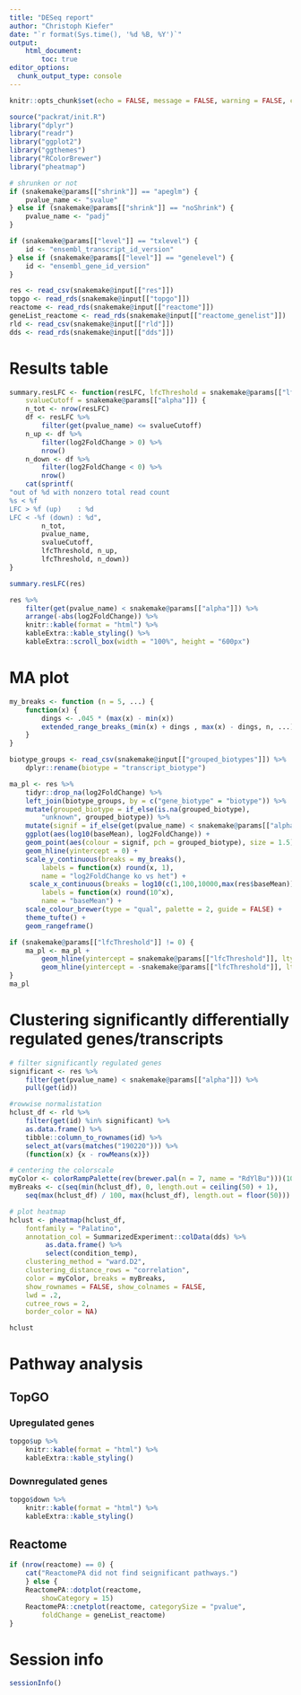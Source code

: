 ```yaml
---
title: "DESeq report"
author: "Christoph Kiefer"
date: "`r format(Sys.time(), '%d %B, %Y')`"
output: 
    html_document:
        toc: true
editor_options:
  chunk_output_type: console
---
```


```r
knitr::opts_chunk$set(echo = FALSE, message = FALSE, warning = FALSE, cache = FALSE)
```

```r
source("packrat/init.R")
library("dplyr")
library("readr")
library("ggplot2")
library("ggthemes")
library("RColorBrewer")
library("pheatmap")
```

```r
# shrunken or not
if (snakemake@params[["shrink"]] == "apeglm") {
    pvalue_name <- "svalue"
} else if (snakemake@params[["shrink"]] == "noShrink") {
    pvalue_name <- "padj"
}

if (snakemake@params[["level"]] == "txlevel") {
    id <- "ensembl_transcript_id_version"
} else if (snakemake@params[["level"]] == "genelevel") {
    id <- "ensembl_gene_id_version"
}
```


```r
res <- read_csv(snakemake@input[["res"]])
topgo <- read_rds(snakemake@input[["topgo"]])
reactome <- read_rds(snakemake@input[["reactome"]])
geneList_reactome <- read_rds(snakemake@input[["reactome_genelist"]])
rld <- read_csv(snakemake@input[["rld"]])
dds <- read_rds(snakemake@input[["dds"]])
```

# Results table

```r
summary.resLFC <- function(resLFC, lfcThreshold = snakemake@params[["lfcThreshold"]],
    svalueCutoff = snakemake@params[["alpha"]]) {
    n_tot <- nrow(resLFC)
    df <- resLFC %>% 
        filter(get(pvalue_name) <= svalueCutoff)
    n_up <- df %>% 
        filter(log2FoldChange > 0) %>% 
        nrow()
    n_down <- df %>% 
        filter(log2FoldChange < 0) %>% 
        nrow()
    cat(sprintf(
"out of %d with nonzero total read count
%s < %f
LFC > %f (up)    : %d
LFC < -%f (down) : %d",
        n_tot, 
        pvalue_name,
        svalueCutoff,
        lfcThreshold, n_up,
        lfcThreshold, n_down))
}

summary.resLFC(res)
```

```r
res %>% 
    filter(get(pvalue_name) < snakemake@params[["alpha"]]) %>% 
    arrange(-abs(log2FoldChange)) %>% 
    knitr::kable(format = "html") %>%
    kableExtra::kable_styling() %>%
    kableExtra::scroll_box(width = "100%", height = "600px")
```

# MA plot

```r
my_breaks <- function (n = 5, ...) {
    function(x) {
        dings <- .045 * (max(x) - min(x))
        extended_range_breaks_(min(x) + dings , max(x) - dings, n, ...)
    }
}

biotype_groups <- read_csv(snakemake@input[["grouped_biotypes"]]) %>% 
    dplyr::rename(biotype = "transcript_biotype")

ma_pl <- res %>%
    tidyr::drop_na(log2FoldChange) %>% 
    left_join(biotype_groups, by = c("gene_biotype" = "biotype")) %>% 
    mutate(grouped_biotype = if_else(is.na(grouped_biotype), 
        "unknown", grouped_biotype)) %>% 
    mutate(signif = if_else(get(pvalue_name) < snakemake@params[["alpha"]], TRUE, FALSE)) %>%
    ggplot(aes(log10(baseMean), log2FoldChange)) +
    geom_point(aes(colour = signif, pch = grouped_biotype), size = 1.5) +
    geom_hline(yintercept = 0) +
    scale_y_continuous(breaks = my_breaks(),
        labels = function(x) round(x, 1),
        name = "log2FoldChange ko vs het") +
     scale_x_continuous(breaks = log10(c(1,100,10000,max(res$baseMean))),
        labels = function(x) round(10^x),
        name = "baseMean") +
    scale_colour_brewer(type = "qual", palette = 2, guide = FALSE) +
    theme_tufte() +
    geom_rangeframe()

if (snakemake@params[["lfcThreshold"]] != 0) {
    ma_pl <- ma_pl +
        geom_hline(yintercept = snakemake@params[["lfcThreshold"]], lty = 2) +
        geom_hline(yintercept = -snakemake@params[["lfcThreshold"]], lty = 2) 
}
ma_pl
```

# Clustering significantly differentially regulated genes/transcripts

```r
# filter significantly regulated genes
significant <- res %>% 
    filter(get(pvalue_name) < snakemake@params[["alpha"]]) %>% 
    pull(get(id))

#rowwise normalistation
hclust_df <- rld %>%
    filter(get(id) %in% significant) %>% 
    as.data.frame() %>%
    tibble::column_to_rownames(id) %>% 
    select_at(vars(matches("190220"))) %>% 
    (function(x) {x - rowMeans(x)})

# centering the colorscale
myColor <- colorRampPalette(rev(brewer.pal(n = 7, name = "RdYlBu")))(100)
myBreaks <- c(seq(min(hclust_df), 0, length.out = ceiling(50) + 1),
    seq(max(hclust_df) / 100, max(hclust_df), length.out = floor(50)))

# plot heatmap
hclust <- pheatmap(hclust_df,
    fontfamily = "Palatino",
    annotation_col = SummarizedExperiment::colData(dds) %>%
         as.data.frame() %>%
         select(condition_temp),
    clustering_method = "ward.D2",
    clustering_distance_rows = "correlation",
    color = myColor, breaks = myBreaks,
    show_rownames = FALSE, show_colnames = FALSE,
    lwd = .2,
    cutree_rows = 2,
    border_color = NA)

hclust
```

# Pathway analysis

## TopGO

### Upregulated genes

```r
topgo$up %>% 
    knitr::kable(format = "html") %>%
    kableExtra::kable_styling()
```

### Downregulated genes

```r
topgo$down %>% 
    knitr::kable(format = "html") %>%
    kableExtra::kable_styling()
```

## Reactome

```r
if (nrow(reactome) == 0) {
    cat("ReactomePA did not find seignificant pathways.")
    } else {
    ReactomePA::dotplot(reactome, 
        showCategory = 15)
    ReactomePA::cnetplot(reactome, categorySize = "pvalue",
        foldChange = geneList_reactome)
}
```

# Session info

```r
sessionInfo()
```
